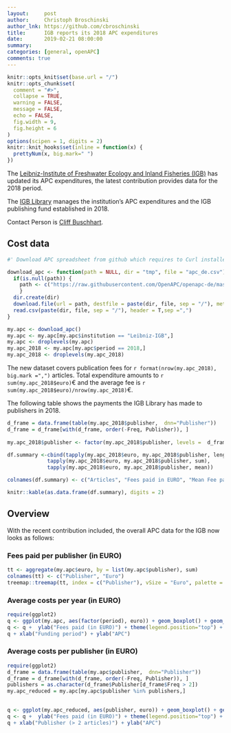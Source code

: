 ```yaml
---
layout:     post
author:     Christoph Broschinski
author_lnk: https://github.com/cbroschinski
title:      IGB reports its 2018 APC expenditures
date:       2019-02-21 08:00:00
summary:    
categories: [general, openAPC]
comments: true
---
```



```r
knitr::opts_knit$set(base.url = "/")
knitr::opts_chunk$set(
  comment = "#>",
  collapse = TRUE,
  warning = FALSE, 
  message = FALSE,
  echo = FALSE,
  fig.width = 9,
  fig.height = 6
)
options(scipen = 1, digits = 2)
knitr::knit_hooks$set(inline = function(x) {
  prettyNum(x, big.mark=" ")
})
```
The [Leibniz-Institute of Freshwater Ecology and Inland Fisheries (IGB)](http://www.igb-berlin.de/en) has updated its APC expenditures, the latest contribution provides data for the 2018 period.

The [IGB Library](http://www.igb-berlin.de/en/library) manages the institution's APC expenditures and the IGB publishing fund established in 2018.

Contact Person is [Cliff Buschhart](mailto:buschhart@igb-berlin.de).

## Cost data

```r
#' Download APC spreadsheet from github which requires to Curl installed

download_apc <- function(path = NULL, dir = "tmp", file = "apc_de.csv"){
  if(is.null(path)) {
    path <- c("https://raw.githubusercontent.com/OpenAPC/openapc-de/master/data/apc_de.csv")
    } 
  dir.create(dir) 
  download.file(url = path, destfile = paste(dir, file, sep = "/"), method = "curl")
  read.csv(paste(dir, file, sep = "/"), header = T,sep =",")
}

my.apc <- download_apc()
my.apc <- my.apc[my.apc$institution == "Leibniz-IGB",]
my.apc <- droplevels(my.apc)
my.apc_2018 <- my.apc[my.apc$period == 2018,]
my.apc_2018 <- droplevels(my.apc_2018)
```

The new dataset covers publication fees for `r format(nrow(my.apc_2018), big.mark =",")` articles. Total expenditure amounts to `r sum(my.apc_2018$euro)`€ and the average fee is `r sum(my.apc_2018$euro)/nrow(my.apc_2018)`€.

The following table shows the payments the IGB Library has made to publishers in 2018.

```r
d_frame = data.frame(table(my.apc_2018$publisher,  dnn="Publisher"))                 
d_frame = d_frame[with(d_frame, order(-Freq, Publisher)), ]                                           
                                    
my.apc_2018$publisher <- factor(my.apc_2018$publisher, levels =  d_frame$Publisher)

df.summary <-cbind(tapply(my.apc_2018$euro, my.apc_2018$publisher, length),
             tapply(my.apc_2018$euro, my.apc_2018$publisher, sum),
             tapply(my.apc_2018$euro, my.apc_2018$publisher, mean))

colnames(df.summary) <- c("Articles", "Fees paid in EURO", "Mean Fee paid")

knitr::kable(as.data.frame(df.summary), digits = 2)
```

## Overview

With the recent contribution included, the overall APC data for the IGB now looks as follows:

### Fees paid per publisher (in EURO)

```r
tt <- aggregate(my.apc$euro, by = list(my.apc$publisher), sum)
colnames(tt) <- c("Publisher", "Euro")
treemap::treemap(tt, index = c("Publisher"), vSize = "Euro", palette = "Paired")
```

###  Average costs per year (in EURO)

```r
require(ggplot2)
q <- ggplot(my.apc, aes(factor(period), euro)) + geom_boxplot() + geom_point()
q <- q +  ylab("Fees paid (in EURO)") + theme(legend.position="top") + theme_bw(base_size = 18)
q + xlab("Funding period") + ylab("APC")
```

###  Average costs per publisher (in EURO)

```r
require(ggplot2)
d_frame = data.frame(table(my.apc$publisher,  dnn="Publisher"))                 
d_frame = d_frame[with(d_frame, order(-Freq, Publisher)), ]
publishers = as.character(d_frame$Publisher[d_frame$Freq > 2])
my.apc_reduced = my.apc[my.apc$publisher %in% publishers,]

  
q <- ggplot(my.apc_reduced, aes(publisher, euro)) + geom_boxplot() + geom_point()
q <- q +  ylab("Fees paid (in EURO)") + theme(legend.position="top") + theme_bw(base_size = 18) + coord_flip()
q + xlab("Publisher (> 2 articles)") + ylab("APC")
```
